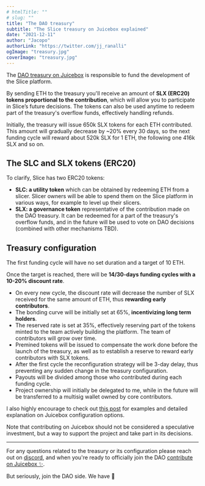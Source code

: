 ```yaml
---
# htmlTitle: ""
# slug: ""
title: "The DAO treasury"
subtitle: "The Slice treasury on Juicebox explained"
date: "2021-12-11"
author: "Jacopo"
authorLink: "https://twitter.com/jj_ranalli"
ogImage: "treasury.jpg"
coverImage: "treasury.jpg"
---
```


The [DAO treasury on Juicebox](https://juicebox.money/#/p/slice) is responsible to fund the development of the Slice platform.

By sending ETH to the treasury you'll receive an amount of **SLX (ERC20) tokens proportional to the contribution**, which will allow you to participate in Slice’s future decisions. The tokens can also be used anytime to redeem part of the treasury's overflow funds, effectively handling refunds.

Initially, the treasury will issue 650k SLX tokens for each ETH contributed. This amount will gradually decrease by ~20% every 30 days, so the next funding cycle will reward about 520k SLX for 1 ETH, the following one 416k SLX and so on.

## The SLC and SLX tokens (ERC20)

To clarify, Slice has two ERC20 tokens:

- **SLC: a utility token** which can be obtained by redeeming ETH from a slicer. Slicer owners will be able to spend them on the Slice platform in various ways, for example to level up their slicers.
- **SLX: a governance token** representative of the contribution made on the DAO treasury. It can be redeemed for a part of the treasury's overflow funds, and in the future will be used to vote on DAO decisions (combined with other mechanisms TBD).

## Treasury configuration

The first funding cycle will have no set duration and a target of 10 ETH.

Once the target is reached, there will be **14/30-days funding cycles with a 10-20% discount rate**.

- On every new cycle, the discount rate will decrease the number of SLX received for the same amount of ETH, thus **rewarding early contributors**.
- The bonding curve will be initially set at 65%, **incentivizing long term holders**.
- The reserved rate is set at 35%, effectively reserving part of the tokens minted to the team actively building the platform. The team of contributors will grow over time.
- Premined tokens will be issued to compensate the work done before the launch of the treasury, as well as to establish a reserve to reward early contributors with SLX tokens.
- After the first cycle the reconfiguration strategy will be 3-day delay, thus preventing any sudden change in the treasury configuration.
- Payouts will be divided among those who contributed during each funding cycle.
- Project ownership will initially be delegated to me, while in the future will be transferred to a multisig wallet owned by core contributors.

I also highly encourage to check out [this post](https://blog.juicebox.money/juicebox-protocol-tokenomics/) for examples and detailed explanation on Juicebox configuration options.

Note that contributing on Juicebox should not be considered a speculative investment, but a way to support the project and take part in its decisions.

---

For any questions related to the treasury or its configuration please reach out on [discord](https://discord.gg/CdyHUzdZks), and when you're ready to officially join the DAO [contribute on Juicebox ✨](https://juicebox.money/#/p/slice).

But seriously, join the DAO side. We have 🍰
